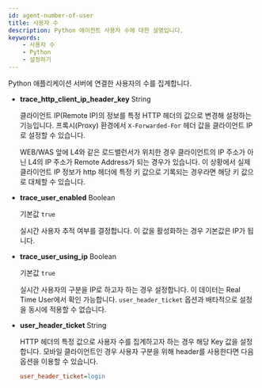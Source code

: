 ```yaml
---
id: agent-number-of-user
title: 사용자 수
description: Python 에이전트 사용자 수에 대한 설명입니다.
keywords:
    - 사용자 수
    - Python
    - 설정하기
---
```


Python 애플리케이션 서버에 연결한 사용자의 수를 집계합니다.

* **trace_http_client_ip_header_key** <span class='type'>String</span> <ScrollToLink anchor='trace_http_client_ip_header_key' />

  클라이언트 IP(Remote IP)의 정보를 특정 HTTP 헤더의 값으로 변경해 설정하는 기능입니다. 프록시(Proxy) 환경에서 `X-Forwarded-For` 헤더 값을 클라이언트 IP로 설정할 수 있습니다.

  WEB/WAS 앞에 L4와 같은 로드밸런서가 위치한 경우 클라이언트의 IP 주소가 아닌 L4의 IP 주소가 Remote Address가 되는 경우가 있습니다. 이 상황에서 실제 클라이언트 IP 정보가 http 헤더에 특정 키 값으로 기록되는 경우라면 해당 키 값으로 대체할 수 있습니다.

* **trace_user_enabled** <span class='type'>Boolean</span>

  기본값 `true`

  실시간 사용자 추적 여부를 결정합니다. 이 값을 활성화하는 경우 기본값은 IP가 됩니다.

* **trace_user_using_ip** <span class='type'>Boolean</span>

  기본값 `true`

  실시간 사용자의 구분을 IP로 하고자 하는 경우 설정합니다. 이 데이터는 Real Time User에서 확인 가능합니다. `user_header_ticket` 옵션과 배타적으로 설정을 동시에 적용할 수 없습니다.

* **user_header_ticket** <span class='type'>String</span>

  HTTP 헤더의 특정 값으로 사용자 수를 집계하고자 하는 경우 해당 Key 값을 설정합니다. 모바일 클라이언트인 경우 사용자 구분을 위해 header를 사용한다면 다음 옵션을 이용할 수 있습니다.

  ```ini title='whatap.conf'
  user_header_ticket=login
  ```